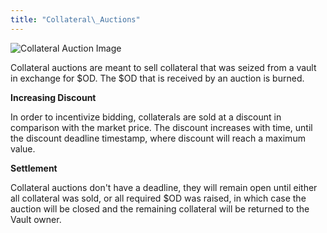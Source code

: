 ```yaml
---
title: "Collateral\_Auctions"
---
```


<img src="./img/Collateral Auction Image.png" alt="Collateral Auction Image" />

Collateral auctions are meant to sell collateral that was seized from a vault in exchange for $OD. The $OD that is received by an auction is burned.

**Increasing Discount**

In order to incentivize bidding, collaterals are sold at a discount in comparison with the market price. The discount increases with time, until the discount deadline timestamp, where discount will reach a maximum value.

**Settlement**

Collateral auctions don't have a deadline, they will remain open until either all collateral was sold, or all required $OD was raised, in which case the auction will be closed and the remaining collateral will be returned to the Vault owner.
